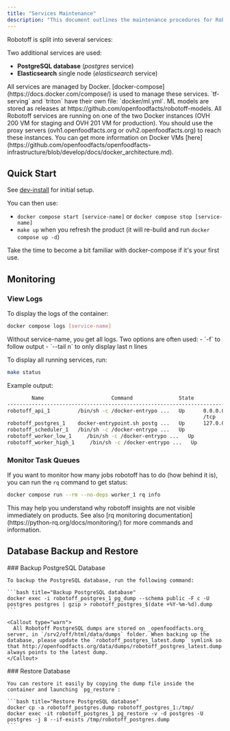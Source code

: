 ```yaml
---
title: "Services Maintenance"
description: "This document outlines the maintenance procedures for Robotoff's services, including the scheduler, workers, API, and Triton. It covers quick start, monitoring logs and queues, and backing up/restoring the PostgreSQL database."
---
```



Robotoff is split into several services:

<Cards>
  <Card
    title="Scheduler"
    description="Responsible for launching recurrent tasks (downloading new dataset, processing insights automatically,...)"
  />
  <Card
    title="Workers"
    description="Responsible for all long-lasting tasks (mainly insight extraction from images)"
  />
  <Card title="Public API" description="Serves the public API endpoints" />
  <Card title="Triton Service" description="Serves ML models" />
</Cards>

Two additional services are used:

- **PostgreSQL database** (_postgres_ service)
- **Elasticsearch** single node (_elasticsearch_ service)

<Callout type="info">
  All services are managed by Docker.
  [docker-compose](https://docs.docker.com/compose/) is used to manage these
  services. `tf-serving` and `triton` have their own file: `docker/ml.yml`. ML
  models are stored as releases at
  https://github.com/openfoodfacts/robotoff-models.
</Callout>

<Callout type="info">
  All Robotoff services are running on one of the two Docker instances (OVH 200
  VM for staging and OVH 201 VM for production). You should use the proxy
  servers (ovh1.openfoodfacts.org or ovh2.openfoodfacts.org) to reach these
  instances. You can get more information on Docker VMs
  [here](https://github.com/openfoodfacts/openfoodfacts-infrastructure/blob/develop/docs/docker_architecture.md).
</Callout>

## Quick Start

See [dev-install](/docs/Robotoff/how-to-guides/deployment/dev-install) for initial setup.

You can then use:

- `docker compose start [service-name]` or `docker compose stop [service-name]`
- `make up` when you refresh the product (it will re-build and run `docker compose up -d`)

<Callout type="info">
  Take the time to become a bit familiar with docker-compose if it's your first
  use.
</Callout>

## Monitoring

### View Logs

To display the logs of the container:

```bash title="View service logs"
docker compose logs [service-name]
```

<Callout type="info">
  Without service-name, you get all logs. Two options are often used: - `-f` to
  follow output - `--tail n` to only display last n lines
</Callout>

To display all running services, run:

```bash title="Check service status"
make status
```

Example output:

```bash title="Service Status Output"
        Name                      Command               State                  Ports
----------------------------------------------------------------------------------------------------
robotoff_api_1         /bin/sh -c /docker-entrypo ...   Up      0.0.0.0:5500->5500/tcp,:::5500->5500
                                                                /tcp
robotoff_postgres_1    docker-entrypoint.sh postg ...   Up      127.0.0.1:5432->5432/tcp
robotoff_scheduler_1   /bin/sh -c /docker-entrypo ...   Up
robotoff_worker_low_1     /bin/sh -c /docker-entrypo ...   Up
robotoff_worker_high_1     /bin/sh -c /docker-entrypo ...   Up
```

### Monitor Task Queues

If you want to monitor how many jobs robotoff has to do (how behind it is), you can run the `rq` command to get status:

```bash title="Check queue status"
docker compose run --rm --no-deps worker_1 rq info
```

<Callout type="info">
  This may help you understand why robotoff insights are not visible immediately
  on products. See also [rq monitoring
  documentation](https://python-rq.org/docs/monitoring/) for more commands and
  information.
</Callout>

## Database Backup and Restore

<Steps>
  <Step>
    ### Backup PostgreSQL Database
    
    To backup the PostgreSQL database, run the following command:

    ```bash title="Backup PostgreSQL database"
    docker exec -i robotoff_postgres_1 pg_dump --schema public -F c -U postgres postgres | gzip > robotoff_postgres_$(date +%Y-%m-%d).dump
    ```

    <Callout type="warn">
      All Robotoff PostgreSQL dumps are stored on _openfoodfacts.org_ server, in `/srv2/off/html/data/dumps` folder. When backing up the database, please update the `robotoff_postgres_latest.dump` symlink so that http://openfoodfacts.org/data/dumps/robotoff_postgres_latest.dump always points to the latest dump.
    </Callout>

  </Step>

  <Step>
    ### Restore Database
    
    You can restore it easily by copying the dump file inside the container and launching `pg_restore`:

    ```bash title="Restore PostgreSQL database"
    docker cp -a robotoff_postgres.dump robotoff_postgres_1:/tmp/
    docker exec -it robotoff_postgres_1 pg_restore -v -d postgres -U postgres -j 8 --if-exists /tmp/robotoff_postgres.dump
    ```

  </Step>
</Steps>

